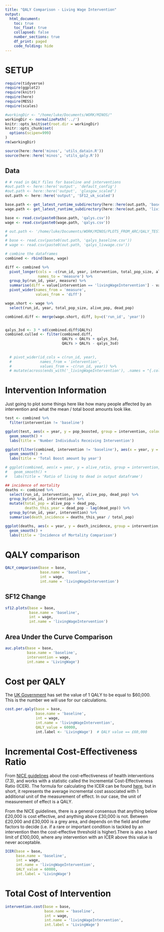 ```yaml
---
title: "QALY Comparison - Living Wage Intervention"
output:
  html_document:
    toc: true
    toc_float: true
    collapsed: false
    number_sections: true
    df_print: paged
    code_folding: hide
---
```


# SETUP

```r

require(tidyverse)
require(ggplot2)
require(knitr)
require(here)
require(MESS)
require(scales)

#workingDir <- "/home/luke/Documents/WORK/MINOS/"
workingDir <- normalizePath('../')
knitr::opts_knit$set(root.dir = workingDir)
knitr::opts_chunk$set(
  options(scipen=999)
)
rm(workingDir)
```

```r
source(here::here('minos', 'utils_datain.R'))
source(here::here('minos', 'utils_qaly.R'))
```


## Data

```r
# # read in QALY files for baseline and interventions
#out.path <- here::here('output', 'default_config')
#out.path <- here::here('output', 'glasgow_scaled')
out.path <- here::here('output', 'SF12_uk_scaled')

base.path <- get_latest_runtime_subdirectory(here::here(out.path, 'baseline'))
wage.path <- get_latest_runtime_subdirectory(here::here(out.path, 'livingWageIntervention'))

base <- read.csv(paste0(base.path, 'qalys.csv'))
wage <- read.csv(paste0(wage.path, 'qalys.csv'))

# out.path <- '/home/luke/Documents/WORK/MINOS/PLOTS_FROM_ARC/QALY_TESTING/'
# 
# base <- read.csv(paste0(out.path, 'qalys_baseline.csv'))
# wage <- read.csv(paste0(out.path, 'qalys_livwage.csv'))

# combine the dataframes
combined <- rbind(base, wage)
```

```r
diff <- combined %>%
  pivot_longer(cols = -c(run_id, year, intervention, total_pop_size, alive_pop, dead_pop),
               names_to = 'measure') %>%
  group_by(run_id, year, measure) %>%
  summarise(diff = value[intervention == 'livingWageIntervention'] - value[intervention == 'baseline']) %>%
  pivot_wider(names_from = 'measure',
              values_from = 'diff')

wage.short <- wage %>%
  select(run_id, year, total_pop_size, alive_pop, dead_pop)

combined.diff <- merge(wage.short, diff, by=c('run_id', 'year'))


qalys_3sd <- 3 * sd(combined.diff$QALYs)
combined.culled <- filter(combined.diff, 
                          QALYs < QALYs + qalys_3sd,
                          QALYs > QALYs - qalys_3sd)
  
  
  # pivot_wider(id_cols = c(run_id, year),
  #             names_from = 'intervention',
  #             values_from = -c(run_id, year)) %>%
  # mutate(across(ends_with('_livingWageIntervention'), .names = "{.col}_diff") - across(ends_with('_baseline')))
```


# Intervention Information

Just going to plot some things here like how many people affected by an intervention and what the mean / total boost amounts look like.

```r

test <- combined %>%
  filter(intervention != 'baseline')

ggplot(test, aes(x = year, y = pop_boosted, group = intervention, colour = intervention)) +
  geom_smooth() +
  labs(title = 'Number Individuals Receiving Intervention')

ggplot(filter(combined, intervention != 'baseline'), aes(x = year, y = total_boost, group = intervention, colour = intervention)) +
  geom_smooth() +
  labs(title = 'Total Boost amount by year')

# ggplot(combined, aes(x = year, y = alive_ratio, group = intervention, colour = intervention)) +
#   geom_smooth() +
#   labs(title = 'Ratio of living to dead in output dataframe')

## incidence of mortality
deaths <- combined %>%
  select(run_id, intervention, year, alive_pop, dead_pop) %>%
  group_by(run_id, intervention) %>%
  mutate(total_pop = alive_pop + dead_pop,
         deaths_this_year = dead_pop - lag(dead_pop)) %>%
  group_by(run_id, year, intervention) %>%
  summarise(death_incidence = deaths_this_year / total_pop)

ggplot(deaths, aes(x = year, y = death_incidence, group = intervention, colour = intervention)) +
  geom_smooth() +
  labs(title = 'Incidence of Mortality Comparison')
```


# QALY comparison

```r
QALY_comparison(base = base,
                base.name = 'baseline',
                int = wage,
                int.name = 'livingWageIntervention')
```

## SF12 Change

```r
sf12.plots(base = base,
           base.name = 'baseline',
           int = wage,
           int.name = 'livingWageIntervention')
```

## Area Under the Curve Comparison

```r
auc.plots(base = base, 
          base.name = 'baseline',
          intervention = wage,
          int.name = 'LivingWage')
```

# Cost per QALY

The [UK Government](https://www.gov.uk/government/publications/valuation-of-risks-to-life-and-health-monetary-value-of-a-life-year-voly/a-scoping-study-on-the-valuation-of-risks-to-life-and-health-the-monetary-value-of-a-life-year-voly) has set the value of 1 QALY to be equal to $60,000. This is the number we will use for our calculations.

```r
cost.per.qaly(base = base,
              base.name = 'baseline',
              int = wage,
              int.name = 'livingWageIntervention',
              QALY_value = 60000,
              int.label <- 'LivingWage')  # QALY value == £60,000
```

# Incremental Cost-Effectiveness Ratio

From [NICE guidelines](https://www.nice.org.uk/process/pmg6/chapter/assessing-cost-effectiveness) about the cost-effectiveness of health interventions (7.3), and works with a statistic called the Incremental Cost-Effectiveness Ratio (ICER). The formula for calculating the ICER can be found [here](https://en.wikipedia.org/wiki/Incremental_cost-effectiveness_ratio), but in short, it represents the average incremental cost associated with 1 additional unit of the measurement of effect. In our case, the unit of measurement of effect is a QALY. 

From the NICE guidelines, there is a general consensus that anything below £20,000 is cost effective, and anything above £30,000 is not. Between £20,000 and £30,000 is a grey area, and depends on the field and other factors to decide (i.e. if a rare or important condition is tackled by an intervention then the cost-effective threshold is higher).There is also a hard limit of £100,000, where any intervention with an ICER above this value is never acceptable.


```r
ICER(base = base,
     base.name = 'baseline',
     int = wage,
     int.name = 'livingWageIntervention',
     QALY_value = 60000,
     int.label = 'LivingWage')
```


# Total Cost of Intervention

```r
intervention.cost(base = base,
                  base.name = 'baseline',
                  int = wage,
                  int.name = 'livingWageIntervention',
                  int.label = 'LivingWage')
```



```r

```

